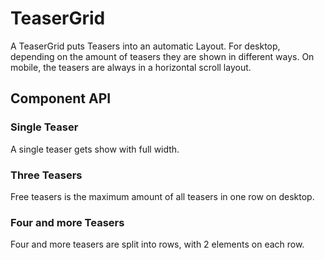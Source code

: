 
<Meta title="Components/Content/TeaserGrid" component={TeaserGrid} />

# TeaserGrid

A TeaserGrid puts Teasers into an automatic Layout. For desktop, depending on the amount
of teasers they are shown in different ways. On mobile, the teasers are always in a
horizontal scroll layout.

## Component API

### Single Teaser

A single teaser gets show with full width.

<Canvas>
  <Story story={SingleChild} />
</Canvas>


### Three Teasers

Free teasers is the maximum amount of all teasers in one row on desktop.

<Canvas>
  <Story story={ThreeChildren} />
</Canvas>

### Four and more Teasers

Four and more teasers are split into rows, with 2 elements on each row.

<Canvas>
  <Story story={FourChildren} />
</Canvas>
